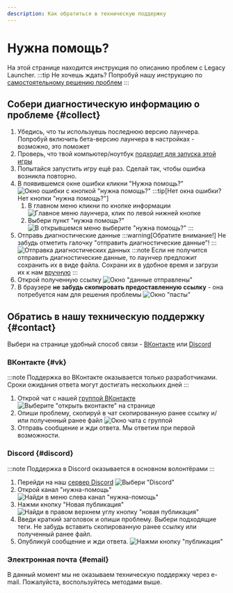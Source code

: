 ```yaml
---
description: Как обратиться в техническую поддержку
---
```

# Нужна помощь?
На этой странице находится инструкция по описанию проблем с Legacy Launcher.
:::tip
Не хочешь ждать? Попробуй нашу инструкцию по [самостоятельному решению проблем](../troubleshooting/self-repair)
:::

## Собери диагностическую информацию о проблеме {#collect}
1. Убедись, что ты используешь последнюю версию лаунчера. Попробуй включить бета-версию лаунчера в настройках - возможно, это поможет
2. Проверь, что твой компьютер/ноутбук [подходит для запуска этой игры](../system-requirements)
3. Попытайся запустить игру ещё раз. Сделай так, чтобы ошибка возникла повторно.
4. В появившемся окне ошибки кликни "Нужна помощь?"
    ![Окно ошибки с кнопкой "нужна помощь?"](./img/diagnostic-0.jpg)
    :::tip[Нет окна ошибки? Нет кнопки "нужна помощь?"]
    1. В главном меню кликни по кнопке информации
        ![Главное меню лаунчера, клик по левой нижней кнопке](./img/noerror-0.jpg)
    2. Выбери пункт "нужна помощь?"
        ![В открывшемся меню выберите "нужна помощь?"](./img/noerror-1.jpg)
    :::
5. Отправь диагностические данные
    :::warning[Обратите внимание!]
    Не забудь отметить галочку "отправить диагностические данные"!
    :::
    ![Отправка диагностических данных](./img/diagnostic-1.jpg)
    :::note
    Если не получится отправить диагностические данные, то лаунчер предложит сохранить их в виде файла. Сохрани их в удобное время и загрузи их к нам [вручную](https://pasta.llaun.ch)
    :::
6. Открой полученную ссылку
    ![Окно "данные отправлены"](./img/diagnostic-2.jpg)
7. В браузере **не забудь скопировать предоставленную ссылку** - она потребуется нам для решения проблемы
    ![Окно "пасты"](./img/diagnostic-3.jpg)

## Обратись в нашу техническую поддержку {#contact}
Выбери на странице удобный способ связи - [ВКонтакте](#vk) или [Discord](#discord)

### ВКонтакте {#vk}
:::note
Поддержка во ВКонтакте оказывается только разработчиками. Сроки ожидания ответа могут достигать нескольких дней
:::

1. Открой чат с нашей [группой ВКонтакте](https://llaun.ch/vk)
    ![Выберите "открыть вконтакте" на странице](./img/support-vk-0.jpg)
2. Опиши проблему, скопируй в чат скопированную ранее ссылку и/или полученный ранее файл
    ![Окно чата с группой](./img/support-vk-1.jpg)
3. Отправь сообщение и жди ответа. Мы ответим при первой возможности.

### Discord {#discord}
:::note
Поддержка в Discord оказывается в основном волонтёрами
:::

1. Перейди на наш [сервер Discord](https://llaun.ch/discord/ru)
    ![Выбери "Discord"](./img/support-discord-0.png)
2. Открой канал "нужна-помощь"
    ![Найди в меню слева канал "нужна-помощь"](./img/support-discord-1.png)
3. Нажми кнопку "Новая публикация"
    ![Найди в правом верхнем углу кнопку "новая публикация"](./img/support-discord-2.png)
4. Введи краткий заголовок и опиши проблему. Выбери подходящие теги. Не забудь вставить скопированную ранее ссылку или полученный ранее файл.
5. Опубликуй сообщение и жди ответа.
    ![Нажми кнопку "публикация"](./img/support-discord-3.png)

### Электронная почта {#email}
В данный момент мы не оказываем техническую поддержку через e-mail. Пожалуйста, воспользуйтесь методами выше.